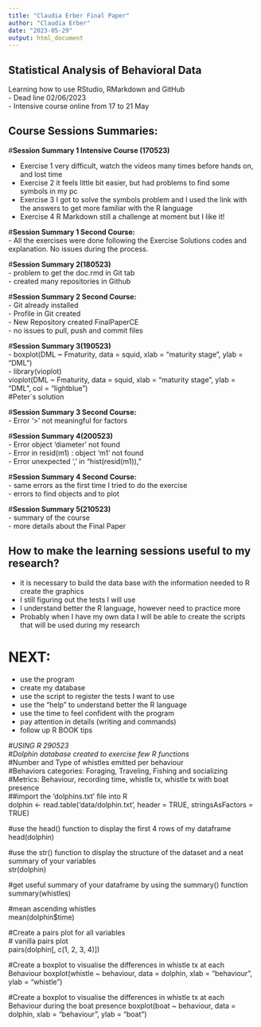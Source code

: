 ```yaml
---
title: "Claudia Erber Final Paper"
author: "Claudia Erber"
date: "2023-05-29"
output: html_document
---
```


## **Statistical Analysis of Behavioral Data**  

Learning how to use RStudio, RMarkdown and GitHub  
- Dead line 02/06/2023    
- Intensive course online from 17 to 21 May  


## **Course Sessions Summaries:**  

#**Session Summary 1 Intensive Course (170523)**  

- Exercise 1 very difficult, watch the videos many times before hands on, and lost time  
- Exercise 2 it feels little bit easier, but had problems to find some symbols in my pc  
- Exercise 3 I got to solve the symbols problem and I used the link with the answers to get more familiar with the R language  
- Exercise 4 R Markdown still a challenge at moment but I like it!  

#**Session Summary 1 Second Course:**  
- All the exercises were done following the Exercise Solutions codes and explanation. No issues during the process. 


#**Session Summary 2(180523)**  
- problem to get the doc.rmd in Git tab   
- created many repositories in Github  

#**Session Summary 2 Second Course:**  
- Git already installed  
- Profile in Git created  
- New Repository created FinalPaperCE   
- no issues to pull, push and commit files  


#**Session Summary 3(190523)**  
- boxplot(DML ~ Fmaturity, data = squid, xlab = "maturity stage", ylab = "DML")  
- library(vioplot)  
vioplot(DML ~ Fmaturity, data = squid, xlab = "maturity stage", ylab = "DML", col = "lightblue")  
#Peter´s solution    

#**Session Summary 3 Second Course:**  
- Error ‘>’ not meaningful for factors  


#**Session Summary 4(200523)**  
- Error object 'diameter' not found  
- Error in resid(m1) : object 'm1' not found  
- Error unexpected ',' in "hist(resid(m1)),"  

#**Session Summary 4 Second Course:**  
- same errors as the first time I tried to do the exercise  
- errors to find objects and to plot  

#**Session Summary 5(210523)**  
- summary of the course  
- more details about the Final Paper    


## **How to make the learning sessions useful to my research?**  

- it is necessary to build the data base with the information needed to R create the graphics  
- I still figuring out the tests I will use   
- I understand better the R language, however need to practice more   
- Probably when I have my own data I will be able to create the scripts that will be used during my research  

# **NEXT:**  
- use the program  
- create my database    
- use the script to register the tests I want to use   
- use the "help" to understand better the R language  
- use the time to feel confident with the program  
- pay attention in details (writing and commands)  
- follow up R BOOK tips  


#*USING R 290523*  
#*Dolphin database created to exercise few R functions*  
#Number and Type of whistles emitted per behaviour  
#Behaviors categories: Foraging, Traveling, Fishing and socializing  
#Metrics: Behaviour,	recording time,	whistle tx, whistle tx with	boat presence  
##import the ‘dolphins.txt’ file into R  
dolphin <- read.table('data/dolphin.txt', header = TRUE, stringsAsFactors = TRUE)  

#use the head() function to display the first 4 rows of my dataframe  
head(dolphin)  

#use the str() function to display the structure of the dataset and a neat summary of your variables  
str(dolphin)  

#get useful summary of your dataframe by using the summary() function  
summary(whistles)  

#mean ascending whistles  
mean(dolphin$time)  

#Create a pairs plot for all variables  
# vanilla pairs plot  
pairs(dolphin[, c(1, 2, 3, 4)])  

#Create a boxplot to visualise the differences in whistle tx at each Behaviour
boxplot(whistle ~ behaviour, data = dolphin, xlab = "behaviour", ylab = "whistle")

#Create a boxplot to visualise the differences in whistle tx at each Behaviour during the boat presence
boxplot(boat ~ behaviour, data = dolphin, xlab = "behaviour", ylab = "boat")






